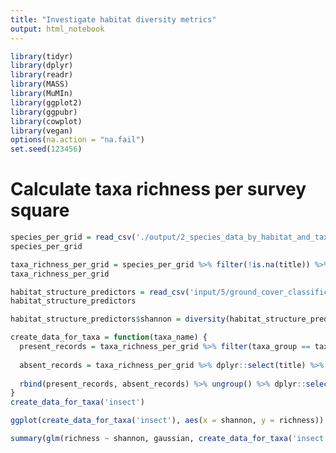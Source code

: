 ```yaml
---
title: "Investigate habitat diversity metrics"
output: html_notebook
---
```


```r
library(tidyr)
library(dplyr)
library(readr)
library(MASS)
library(MuMIn)
library(ggplot2)
library(ggpubr)
library(cowplot)
library(vegan)
options(na.action = "na.fail")
set.seed(123456)
```

# Calculate taxa richness per survey square
```r
species_per_grid = read_csv('./output/2_species_data_by_habitat_and_taxa_group.csv')
species_per_grid
```

```r
taxa_richness_per_grid = species_per_grid %>% filter(!is.na(title)) %>% dplyr::select(title, species, taxa_group) %>% distinct() %>% group_by(title, taxa_group) %>% dplyr::summarise(richness = n())
taxa_richness_per_grid
```

```r
habitat_structure_predictors = read_csv('input/5/ground_cover_classification-1m.csv')
habitat_structure_predictors
```

```r
habitat_structure_predictors$shannon = diversity(habitat_structure_predictors[,-1])
```

```r
create_data_for_taxa = function(taxa_name) {
  present_records = taxa_richness_per_grid %>% filter(taxa_group == taxa_name) %>% left_join(habitat_structure_predictors, by = 'title')
  
  absent_records = taxa_richness_per_grid %>% dplyr::select(title) %>% distinct() %>% filter(!(title %in% present_records$title)) %>% left_join(habitat_structure_predictors, by = 'title') %>% mutate(richness = 0, taxa_group = taxa_name)
  
  rbind(present_records, absent_records) %>% ungroup() %>% dplyr::select(-title) %>% dplyr::select(-taxa_group)
}
create_data_for_taxa('insect')
```

```r
ggplot(create_data_for_taxa('insect'), aes(x = shannon, y = richness)) + geom_point() + geom_smooth(method="lm")
```
```r
summary(glm(richness ~ shannon, gaussian, create_data_for_taxa('insect')))
```


